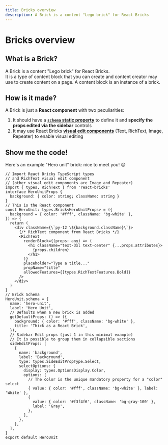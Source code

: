 ```yaml
---
title: Bricks overview
description: A Brick is a content "Lego brick" for React Bricks
---
```


# Bricks overview

## What is a Brick?

A Brick is a content "Lego brick" for React Bricks.  
It is a type of content block that you can create and content creator may use to create content on a page. A content block is an instance of a brick.

## How is it made?

A Brick is just a **React component** with two peculiarities:

1. It should have a [**`schema` static property**](schema) to define it and **specify the props edited via the sidebar** controls
2. It may use React Bricks [**visual edit components**](visual-edit) (Text, RichText, Image, Repeater) to enable visual editing

## Show me the code!

Here's an example "Hero unit" brick: nice to meet you! 😊

```tsx highlight=9,15,29
// Import React Bricks TypeScript types
// and RichText visual edit component
// (other visual edit components are Image and Repeater)
import { types, RichText } from 'react-bricks'
interface HeroUnitProps {
  background: { color: string; className: string }
}
// This is the React component
const HeroUnit: types.Brick<HeroUnitProps> = ({
  background = { color: '#fff', className: 'bg-white' },
}) => {
  return (
    <div className={\`py-12 \${background.className}\`}>
      {/* RichText component from React Bricks */}
      <RichText
        renderBlock={(props: any) => (
          <h1 className="text-3xl text-center" {...props.attributes}>
            {props.children}
          </h1>
        )}
        placeholder="Type a title..."
        propName="title"
        allowedFeatures={[types.RichTextFeatures.Bold]}
      />
    </div>
  )
}
// Brick Schema
HeroUnit.schema = {
  name: 'hero-unit',
  label: 'Hero Unit',
  // Defaults when a new brick is added
  getDefaultProps: () => ({
    background: { color: '#fff', className: 'bg-white' },
    title: 'Thick as a React Brick',
  }),
  // Sidebar Edit props (just 1 in this minimal example)
  // It is possible to group them in collapsible sections
  sideEditProps: [
    {
      name: 'background',
      label: 'Background',
      type: types.SideEditPropType.Select,
      selectOptions: {
        display: types.OptionsDisplay.Color,
        options: [
          // The color is the unique mandatory property for a "color" select
          { value: { color: '#fff', className: 'bg-white' }, label: 'White' },
          {
            value: { color: '#f3f4f6', className: 'bg-gray-100' },
            label: 'Gray',
          },
        ],
      },
    },
  ],
}
export default HeroUnit
```
